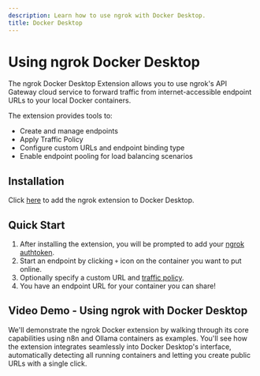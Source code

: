 ```yaml
---
description: Learn how to use ngrok with Docker Desktop.
title: Docker Desktop
---
```

# Using ngrok Docker Desktop

The ngrok Docker Desktop Extension allows you to use ngrok's API Gateway cloud service to forward traffic from internet-accessible endpoint URLs to your local Docker containers.

The extension provides tools to:

- Create and manage endpoints
- Apply Traffic Policy
- Configure custom URLs and endpoint binding type
- Enable endpoint pooling for load balancing scenarios

## Installation

Click [here](https://open.docker.com/extensions/marketplace?extensionId=ngrok/ngrok-docker-extension) to add the ngrok extension to Docker Desktop.

## Quick Start

1. After installing the extension, you will be prompted to add your [ngrok authtoken](https://dashboard.ngrok.com/get-started/your-authtoken).
2. Start an endpoint by clicking `+` icon on the container you want to put online.
3. Optionally specify a custom URL and [traffic policy](https://ngrok.com/docs/traffic-policy/).
4. You have an endpoint URL for your container you can share!

## Video Demo - Using ngrok with Docker Desktop

We'll demonstrate the ngrok Docker extension by walking through its core capabilities using n8n and Ollama containers as examples. You'll see how the extension integrates seamlessly into Docker Desktop's interface, automatically detecting all running containers and letting you create public URLs with a single click.

<YouTubeEmbed videoId="v5SlQXRouPs" title="ngrok's Docker Extension" />
